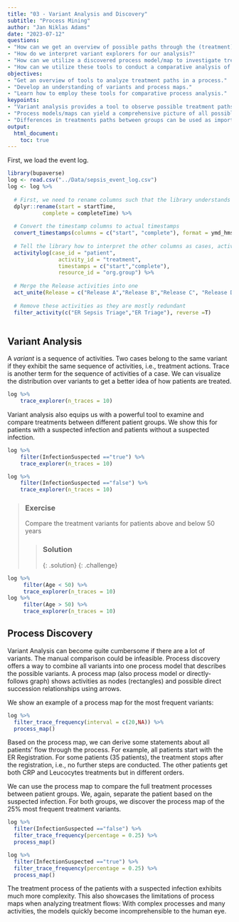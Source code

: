 ```yaml
---
title: "03 - Variant Analysis and Discovery"
subtitle: "Process Mining"
author: "Jan Niklas Adams"
date: "2023-07-12"
questions:
- "How can we get an overview of possible paths through the (treatment) process?"
- "How do we interpret variant explorers for our analysis?"
- "How can we utilize a discovered process model/map to investigate treatment processes?"
- "How can we utilize these tools to conduct a comparative analysis of treatment processes between patient groups?"
objectives:
- "Get an overview of tools to analyze treatment paths in a process."
- "Develop an understanding of variants and process maps."
- "Learn how to employ these tools for comparative process analysis."
keypoints:
- "Variant analysis provides a tool to observe possible treatment paths and their frequency."
- "Process models/maps can yield a comprehensive picture of all possible treatments paths of a process."
- "Differences in treatments paths between groups can be used as important first hints to investigate bias."
output: 
  html_document:
    toc: true
---
```


First, we load the event log.

```r
library(bupaverse)
log <- read.csv("../Data/sepsis_event_log.csv")
log <- log %>%
  
  # First, we need to rename columns such that the library understands which information is contained in them
  dplyr::rename(start = startTime, 
           complete = completeTime) %>%
  
  # Convert the timestamp columns to actual timestamps
  convert_timestamps(columns = c("start", "complete"), format = ymd_hms) %>%
  
  # Tell the library how to interpret the other columns as cases, activities, timestamps, and resources. The specific type of event log is called "activity log" for this library
  activitylog(case_id = "patient",
                activity_id = "treatment",
                timestamps = c("start","complete"),
                resource_id = "org.group") %>%
  
  # Merge the Release activities into one
  act_unite(Release = c("Release A","Release B","Release C", "Release D", "Release E")) %>%
  
  # Remove these activities as they are mostly redundant
  filter_activity(c("ER Sepsis Triage","ER Triage"), reverse =T)
  
```

## Variant Analysis

A *variant* is a sequence of activities. Two cases belong to the same variant if they exhibit the same sequence of activities, i.e., treatment actions. Trace is another term for the sequence of activities of a case. We can visualize the distribution over variants to get a better idea of how patients are treated.

```r
log %>%
    trace_explorer(n_traces = 10)
```

Variant analysis also equips us with a powerful tool to examine and compare treatments between different patient groups. We show this for patients with a suspected infection and patients without a suspected infection.

```r
log %>%
    filter(InfectionSuspected =="true") %>%
    trace_explorer(n_traces = 10)
```

```r
log %>%
    filter(InfectionSuspected =="false") %>%
    trace_explorer(n_traces = 10)
```

> ### Exercise
>
> Compare the treatment variants for patients above and below 50 years
>
> > ### Solution
> >
> > {: .solution} {: .challenge}

```r
log %>%
     filter(Age < 50) %>%
     trace_explorer(n_traces = 10)
log %>%
     filter(Age > 50) %>%
     trace_explorer(n_traces = 10)
```

## Process Discovery

Variant Analysis can become quite cumbersome if there are a lot of variants. The manual comparison could be infeasible. Process discovery offers a way to combine all variants into one process model that describes the possible variants. A process map (also process model or directly-follows graph) shows activities as nodes (rectangles) and possible direct succession relationships using arrows.

We show an example of a process map for the most frequent variants:

```r
log %>%
  filter_trace_frequency(interval = c(20,NA)) %>%
  process_map()
```

Based on the process map, we can derive some statements about all patients' flow through the process. For example, all patients start with the ER Registration. For some patients (35 patients), the treatment stops after the registration, i.e., no further steps are conducted. The other patients get both CRP and Leucocytes treatments but in different orders.

We can use the process map to compare the full treatment processes between patient groups. We, again, separate the patient based on the suspected infection. For both groups, we discover the process map of the 25% most frequent treatment variants.

```r
log %>%
  filter(InfectionSuspected =="false") %>%
  filter_trace_frequency(percentage = 0.25) %>%
  process_map()
```

```r
log %>%
  filter(InfectionSuspected =="true") %>%
  filter_trace_frequency(percentage = 0.25) %>%
  process_map()
```

The treatment process of the patients with a suspected infection exhibits much more complexity. This also showcases the limitations of process maps when analyzing treatment flows: With complex processes and many activities, the models quickly become incomprehensible to the human eye.
